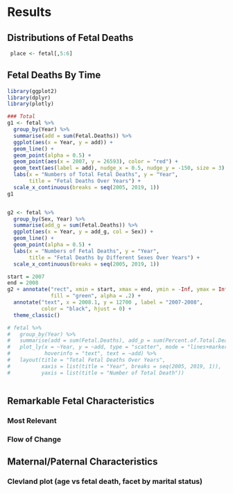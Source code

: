 # Results

## Distributions of Fetal Deaths
```r
 place <- fetal[,5:6]
```

## Fetal Deaths By Time
```r
library(ggplot2)
library(dplyr)
library(plotly)

### Total
g1 <- fetal %>%
  group_by(Year) %>%
  summarise(add = sum(Fetal.Deaths)) %>%
  ggplot(aes(x = Year, y = add)) +
  geom_line() +
  geom_point(alpha = 0.5) +
  geom_point(aes(x = 2007, y = 26593), color = "red") +
  geom_text(aes(label = add), nudge_x = 0.5, nudge_y = -150, size = 3) +
  labs(x = "Numbers of Total Fetal Deaths", y = "Year",
       title = "Fetal Deaths Over Years") +
  scale_x_continuous(breaks = seq(2005, 2019, 1))
g1


g2 <- fetal %>%
  group_by(Sex, Year) %>%
  summarise(add_g = sum(Fetal.Deaths)) %>%
  ggplot(aes(x = Year, y = add_g, col = Sex)) +
  geom_line() +
  geom_point(alpha = 0.5) +
  labs(x = "Numbers of Fetal Deaths", y = "Year",
       title = "Fetal Deaths by Different Sexes Over Years") +
  scale_x_continuous(breaks = seq(2005, 2019, 1))

start = 2007
end = 2008
g2 + annotate("rect", xmin = start, xmax = end, ymin = -Inf, ymax = Inf, 
              fill = "green", alpha = .2) +
  annotate("text", x = 2008.1, y = 12700 , label = "2007-2008", 
           color = "black", hjust = 0) +
  theme_classic()

# fetal %>%
#   group_by(Year) %>%
#   summarise(add = sum(Fetal.Deaths), add_p = sum(Percent.of.Total.Deaths)) %>%
#   plot_ly(x = ~Year, y = ~add, type = "scatter", mode = "lines+markers",
#           hoverinfo = "text", text = ~add) %>%
#   layout(title = "Total Fetal Deaths Over Years", 
#          xaxis = list(title = "Year", breaks = seq(2005, 2019, 1)),
#          yaxis = list(title = "Number of Total Death"))
  
```

## Remarkable Fetal Characteristics

### Most Relevant

### Flow of Change

## Maternal/Paternal Characteristics

### Clevland plot (age vs fetal death, facet by marital status)



